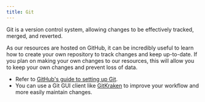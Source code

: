 ```yaml
---
title: Git
---
```


Git is a version control system, allowing changes to be effectively tracked, merged, and reverted.

As our resources are hosted on GitHub, it can be incredibly useful to learn how to create your own repository to track changes and keep up-to-date. If you plan on making your own changes to our resources, this will allow you to keep your own changes and prevent loss of data.

- Refer to [GitHub's guide to setting up Git](https://docs.github.com/en/get-started/quickstart/set-up-git#setting-up-git).
- You can use a Git GUI client like [GitKraken](https://www.gitkraken.com/) to improve your workflow and more easily maintain changes.
